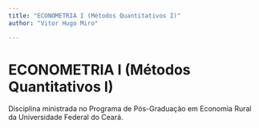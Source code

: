 ```yaml
---
title: "ECONOMETRIA I (Métodos Quantitativos I)"
author: "Vitor Hugo Miro"

---
```


# ECONOMETRIA I (Métodos Quantitativos I)

Disciplina ministrada no Programa de Pós-Graduação em Economia Rural da Universidade Federal do Ceará.